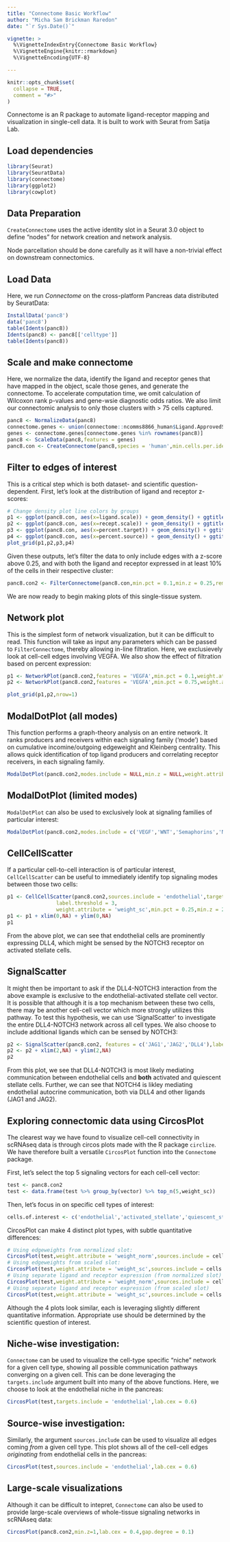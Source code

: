 ```yaml
---
title: "Connectome Basic Workflow"
author: "Micha Sam Brickman Raredon"
date: "`r Sys.Date()`"

vignette: >
  %\VignetteIndexEntry{Connectome Basic Workflow}
  %\VignetteEngine{knitr::rmarkdown}
  %\VignetteEncoding{UTF-8}

---
```


```r
knitr::opts_chunk$set(
  collapse = TRUE,
  comment = "#>"
)
```

Connectome is an R package to automate ligand-receptor mapping and visualization in single-cell data.  It is built to work with Seurat from Satija Lab.

## Load dependencies
```r
library(Seurat)
library(SeuratData)
library(connectome)
library(ggplot2)
library(cowplot)

```

## Data Preparation

`CreateConnectome` uses the active identity slot in a Seurat 3.0 object to define "nodes" for network creation and network analysis. 

Node parcellation should be done carefully as it will have a non-trivial effect on downstream connectomics. 

## Load Data
Here, we run *Connectome* on the cross-platform Pancreas data distributed by SeuratData:
```r
InstallData('panc8')
data('panc8')
table(Idents(panc8))
Idents(panc8) <- panc8[['celltype']]
table(Idents(panc8))
```

## Scale and make connectome
Here, we normalize the data, identify the ligand and receptor genes that have mapped in the object, scale those genes, and generate the connectome.  To accelerate computation time, we omit calculation of Wilcoxon rank p-values and gene-wsie diagnostic odds ratios. We also limit our connectomic analysis to only those clusters with > 75 cells captured.
``` r
panc8 <- NormalizeData(panc8)
connectome.genes <- union(connectome::ncomms8866_human$Ligand.ApprovedSymbol,connectome::ncomms8866_human$Receptor.ApprovedSymbol)
genes <- connectome.genes[connectome.genes %in% rownames(panc8)]
panc8 <- ScaleData(panc8,features = genes)
panc8.con <- CreateConnectome(panc8,species = 'human',min.cells.per.ident = 75,p.values = F,calculate.DOR = F)
```

## Filter to edges of interest
This is a critical step which is both dataset- and scientific question-dependent. First, let's look at the distribution of ligand and receptor z-scores:
```r
# Change density plot line colors by groups
p1 <- ggplot(panc8.con, aes(x=ligand.scale)) + geom_density() + ggtitle('Ligand.scale')
p2 <- ggplot(panc8.con, aes(x=recept.scale)) + geom_density() + ggtitle('Recept.scale')
p3 <- ggplot(panc8.con, aes(x=percent.target)) + geom_density() + ggtitle('Percent.target')
p4 <- ggplot(panc8.con, aes(x=percent.source)) + geom_density() + ggtitle('Percent.source')
plot_grid(p1,p2,p3,p4)
```

Given these outputs, let's filter the data to only include edges with a z-score above 0.25, and with both the ligand and receptor expressed in at least 10% of the cells in their respective cluster:
``` r
panc8.con2 <- FilterConnectome(panc8.con,min.pct = 0.1,min.z = 0.25,remove.na = T)
```
We are now ready to begin making plots of this single-tissue system.

## Network plot
This is the simplest form of network visualization, but it can be difficult to read. This function will take as input any parameters which can be passed to `FilterConnectome`, thereby allowing in-line filtration.  Here, we exclusievely look at cell-cell edges involving VEGFA.  We also show the effect of filtration based on percent expression:
```r
p1 <- NetworkPlot(panc8.con2,features = 'VEGFA',min.pct = 0.1,weight.attribute = 'weight_sc',include.all.nodes = T)
p2 <- NetworkPlot(panc8.con2,features = 'VEGFA',min.pct = 0.75,weight.attribute = 'weight_sc',include.all.nodes = T)
```
``` r
plot_grid(p1,p2,nrow=1)
```

## ModalDotPlot (all modes)
This function performs a graph-theory analysis on an entire network.  It ranks producers and receivers within each signaling family ('mode') based on cumulative incomine/outgoing edgeweight and Kleinberg centrality. This allows quick identification of top ligand producers and correlating receptor receivers, in each signaling family.
``` r
ModalDotPlot(panc8.con2,modes.include = NULL,min.z = NULL,weight.attribute = 'weight_sc')
```

## ModalDotPlot (limited modes)
`ModalDotPlot` can also be used to exclusively look at signaling families of particular interest:
``` r
ModalDotPlot(panc8.con2,modes.include = c('VEGF','WNT','Semaphorins','NOTCH','FGF'),weight.attribute = 'weight_sc',min.z = 0)
```

## CellCellScatter
If a particular cell-to-cell interaction is of particular interest, `CellCellScatter` can be useful to immediately identify top signaling modes between those two cells:
``` r
p1 <- CellCellScatter(panc8.con2,sources.include = 'endothelial',targets.include = 'activated_stellate',
                label.threshold = 3,
                weight.attribute = 'weight_sc',min.pct = 0.25,min.z = 2)
p1 <- p1 + xlim(0,NA) + ylim(0,NA)
p1
```
From the above plot, we can see that endothelial cells are prominently expressing DLL4, which might be sensed by the NOTCH3 receptor on activated stellate cells.

## SignalScatter
It might then be important to ask if the DLL4-NOTCH3 interaction from the above example is exclusive to the endothelial-activated stellate cell vector.  It is possible that although it is a top mechanism between these two cells, there may be another cell-cell vector which more strongly utilizes this pathway.  To test this hypothesis, we can use 'SignalScatter' to investigate the entire DLL4-NOTCH3 network across all cell types.  We also choose to include additional ligands which can be sensed by NOTCH3:
``` r
p2 <- SignalScatter(panc8.con2, features = c('JAG1','JAG2','DLL4'),label.threshold = 1,weight.attribute = 'weight_sc',min.z = 2)
p2 <- p2 + xlim(2,NA) + ylim(2,NA)
p2
```
From this plot, we see that DLL4-NOTCH3 is most likely mediating communication between endothelial cells and **both** activated and quiescent stellate cells.  Further, we can see that NOTCH4 is likley mediating endothelial autocrine communication, both via DLL4 and other ligands (JAG1 and JAG2).

## Exploring connectomic data using CircosPlot
The clearest way we have found to visualize cell-cell connectivity in scRNAseq data is through circos plots made with the R package `circlize`. We have therefore built a versatile `CircosPlot` function into the `Connectome` package.

First, let's select the top 5 signaling vectors for each cell-cell vector:
``` r
test <- panc8.con2
test <- data.frame(test %>% group_by(vector) %>% top_n(5,weight_sc))
```

Then, let's focus in on specific cell types of interest:
``` r
cells.of.interest <- c('endothelial','activated_stellate','quiescent_stellate','macrophage')
```

CircosPlot can make 4 distinct plot types, with subtle quantitative differences:

``` r
# Using edgeweights from normalized slot:
CircosPlot(test,weight.attribute = 'weight_norm',sources.include = cells.of.interest,targets.include = cells.of.interest,lab.cex = 0.6)
# Using edgeweights from scaled slot:
CircosPlot(test,weight.attribute = 'weight_sc',sources.include = cells.of.interest,targets.include = cells.of.interest,lab.cex = 0.6)
# Using separate ligand and receptor expression (from normalized slot)
CircosPlot(test,weight.attribute = 'weight_norm',sources.include = cells.of.interest,targets.include = cells.of.interest,balanced.edges = F,lab.cex = 0.6)
# Using separate ligand and receptor expression (from scaled slot)
CircosPlot(test,weight.attribute = 'weight_sc',sources.include = cells.of.interest,targets.include = cells.of.interest,balanced.edges = F,lab.cex = 0.6)
```
Although the 4 plots look similar, each is leveraging slightly different quantitative information. Appropriate use should be determined by the scientific question of interest.

## Niche-wise investigation:
`Connectome` can be used to visualize the cell-type specific "niche" network for a given cell type, showing all possible communication pathways converging on a given cell. This can be done leveraging the `targets.include` argument built into many of the above functions. Here, we choose to look at the endothelial niche in the pancreas:
``` r
CircosPlot(test,targets.include = 'endothelial',lab.cex = 0.6)
```

## Source-wise investigation:
Similarly, the argument `sources.include` can be used to visualize all edges coming *from* a given cell type. This plot shows all of the cell-cell edges *originating* from endothelial cells in the pancreas:
``` r
CircosPlot(test,sources.include = 'endothelial',lab.cex = 0.6)
```

## Large-scale visualizations
Although it can be difficult to intepret, `Connectome` can also be used to provide large-scale overviews of whole-tissue signaling networks in scRNAseq data:
``` r
CircosPlot(panc8.con2,min.z=1,lab.cex = 0.4,gap.degree = 0.1)
```